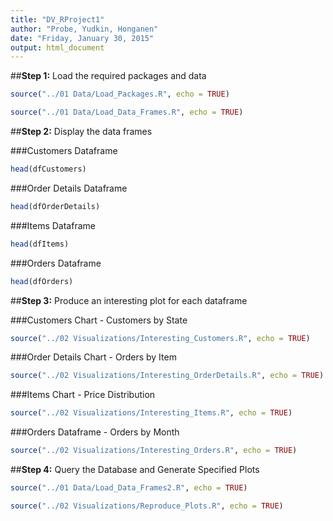 ```yaml
---
title: "DV_RProject1"
author: "Probe, Yudkin, Honganen"
date: "Friday, January 30, 2015"
output: html_document
---
```


##**Step 1:** Load the required packages and data

```r

source("../01 Data/Load_Packages.R", echo = TRUE)

source("../01 Data/Load_Data_Frames.R", echo = TRUE)


```

##**Step 2:** Display the data frames

###Customers Dataframe
```r

head(dfCustomers)

```

###Order Details Dataframe
```r

head(dfOrderDetails)

```

###Items Dataframe
```r
head(dfItems)

```

###Orders Dataframe
```r
head(dfOrders)

```

##**Step 3:** Produce an interesting plot for each dataframe

###Customers Chart - Customers by State

```r

source("../02 Visualizations/Interesting_Customers.R", echo = TRUE)

```

###Order Details Chart - Orders by Item

```r

source("../02 Visualizations/Interesting_OrderDetails.R", echo = TRUE)

```

###Items Chart - Price Distribution
```r

source("../02 Visualizations/Interesting_Items.R", echo = TRUE)

```


###Orders Dataframe - Orders by Month
```r

source("../02 Visualizations/Interesting_Orders.R", echo = TRUE)

```

##**Step 4:** Query the Database and Generate Specified Plots

```r

source("../01 Data/Load_Data_Frames2.R", echo = TRUE)

source("../02 Visualizations/Reproduce_Plots.R", echo = TRUE)

```

